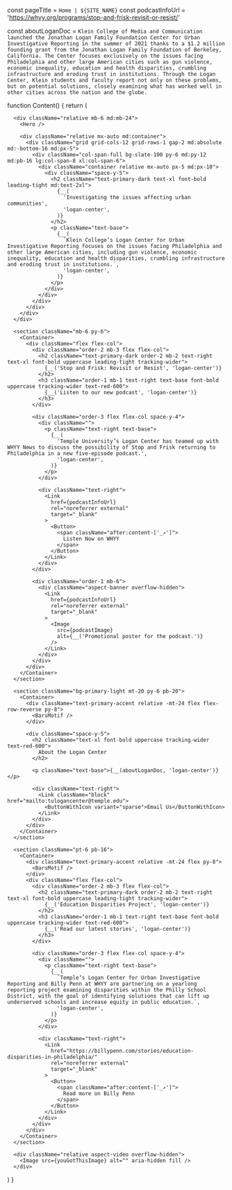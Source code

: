 



const pageTitle = `Home | ${SITE_NAME}`
const podcastInfoUrl =
  'https://whyy.org/programs/stop-and-frisk-revisit-or-resist/'

const aboutLoganDoc = `Klein College of Media and Communication launched the Jonathan Logan Family Foundation Center for Urban Investigative Reporting in the summer of 2021 thanks to a $1.2 million founding grant from the Jonathan Logan Family Foundation of Berkeley, California. The Center focuses exclusively on the issues facing Philadelphia and other large American cities such as gun violence, economic inequality, education and health disparities, crumbling infrastructure and eroding trust in institutions. Through the Logan Center, Klein students and faculty report not only on these problems, but on potential solutions, closely examining what has worked well in other cities across the nation and the globe.`



function Content() {
return (

      <div className="relative mb-6 md:mb-24">
        <Hero />

        <div className="relative mx-auto md:container">
          <div className="grid grid-cols-12 grid-rows-1 gap-2 md:absolute md:-bottom-16 md:px-5">
            <div className="col-span-full bg-slate-100 py-6 md:py-12 md:pb-16 lg:col-span-8 xl:col-span-6">
              <div className="container relative mx-auto px-5 md:px-10">
                <div className="space-y-5">
                  <h2 className="text-primary-dark text-xl font-bold leading-tight md:text-2xl">
                    {__(
                      'Investigating the issues affecting urban communities',
                      'logan-center',
                    )}
                  </h2>
                  <p className="text-base">
                    {__(
                      `Klein College’s Logan Center for Urban Investigative Reporting focuses on the issues facing Philadelphia and other large American cities, including gun violence, economic inequality, education and health disparities, crumbling infrastructure and eroding trust in institutions.`,
                      'logan-center',
                    )}
                  </p>
                </div>
              </div>
            </div>
          </div>
        </div>
      </div>

      <section className="mb-6 py-6">
        <Container>
          <div className="flex flex-col">
            <div className="order-2 mb-3 flex flex-col">
              <h2 className="text-primary-dark order-2 mb-2 text-right text-xl font-bold uppercase leading-tight tracking-wider">
                {__('Stop and Frisk: Revisit or Resist', 'logan-center')}
              </h2>
              <h3 className="order-1 mb-1 text-right text-base font-bold uppercase tracking-wider text-red-600">
                {__('Listen to our new podcast', 'logan-center')}
              </h3>
            </div>

            <div className="order-3 flex flex-col space-y-4">
              <div className="">
                <p className="text-right text-base">
                  {__(
                    'Temple University’s Logan Center has teamed up with WHYY News to discuss the possibility of Stop and Frisk returning to Philadelphia in a new five-episode podcast.',
                    'logan-center',
                  )}
                </p>
              </div>

              <div className="text-right">
                <Link
                  href={podcastInfoUrl}
                  rel="noreferrer external"
                  target="_blank"
                >
                  <Button>
                    <span className="after:content-['_↗']">
                      Listen Now on WHYY
                    </span>
                  </Button>
                </Link>
              </div>
            </div>

            <div className="order-1 mb-6">
              <div className="aspect-banner overflow-hidden">
                <Link
                  href={podcastInfoUrl}
                  rel="noreferrer external"
                  target="_blank"
                >
                  <Image
                    src={podcastImage}
                    alt={__('Promotional poster for the podcast.')}
                  />
                </Link>
              </div>
            </div>
          </div>
        </Container>
      </section>

      <section className="bg-primary-light mt-20 py-6 pb-20">
        <Container>
          <div className="text-primary-accent relative -mt-24 flex flex-row-reverse py-8">
            <BarsMotif />
          </div>

          <div className="space-y-5">
            <h2 className="text-xl font-bold uppercase tracking-wider text-red-600">
              About the Logan Center
            </h2>

            <p className="text-base">{__(aboutLoganDoc, 'logan-center')}</p>

            <div className="text-right">
              <Link className="block" href="mailto:tulogancenter@temple.edu">
                <ButtonWithIcon variant="sparse">Email Us</ButtonWithIcon>
              </Link>
            </div>
          </div>
        </Container>
      </section>

      <section className="pt-6 pb-16">
        <Container>
          <div className="text-primary-accent relative -mt-24 flex py-8">
            <BarsMotif />
          </div>
          <div className="flex flex-col">
            <div className="order-2 mb-3 flex flex-col">
              <h2 className="text-primary-dark order-2 mb-2 text-right text-xl font-bold uppercase leading-tight tracking-wider">
                {__('Education Disparities Project', 'logan-center')}
              </h2>
              <h3 className="order-1 mb-1 text-right text-base font-bold uppercase tracking-wider text-red-600">
                {__('Read our latest stories', 'logan-center')}
              </h3>
            </div>

            <div className="order-3 flex flex-col space-y-4">
              <div className="">
                <p className="text-right text-base">
                  {__(
                    `Temple’s Logan Center for Urban Investigative Reporting and Billy Penn at WHYY are partnering on a yearlong reporting project examining disparities within the Philly School District, with the goal of identifying solutions that can lift up underserved schools and increase equity in public education.`,
                    'logan-center',
                  )}
                </p>
              </div>

              <div className="text-right">
                <Link
                  href="https://billypenn.com/stories/education-disparities-in-philadelphia/"
                  rel="noreferrer external"
                  target="_blank"
                >
                  <Button>
                    <span className="after:content-['_↗']">
                      Read more on Billy Penn
                    </span>
                  </Button>
                </Link>
              </div>
            </div>
          </div>
        </Container>
      </section>

      <div className="relative aspect-video overflow-hidden">
        <Image src={youGotThisImage} alt="" aria-hidden fill />
      </div>

)
}

